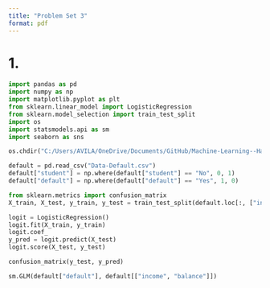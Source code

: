 ```yaml
---
title: "Problem Set 3"
format: pdf
---
```


# 1.
```python
import pandas as pd
import numpy as np
import matplotlib.pyplot as plt
from sklearn.linear_model import LogisticRegression
from sklearn.model_selection import train_test_split
import os
import statsmodels.api as sm
import seaborn as sns

os.chdir("C:/Users/AVILA/OneDrive/Documents/GitHub/Machine-Learning--Harris/Problem-Set-3")

default = pd.read_csv("Data-Default.csv")
default["student"] = np.where(default["student"] == "No", 0, 1)
default["default"] = np.where(default["default"] == "Yes", 1, 0)
```

```python
from sklearn.metrics import confusion_matrix
X_train, X_test, y_train, y_test = train_test_split(default.loc[:, ["income", "balance"]], default["default"])

logit = LogisticRegression()
logit.fit(X_train, y_train)
logit.coef_
y_pred = logit.predict(X_test)
logit.score(X_test, y_test)

confusion_matrix(y_test, y_pred)

sm.GLM(default["default"], default[["income", "balance"]])
```

